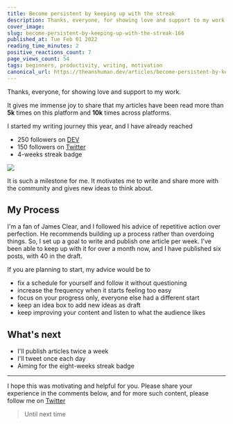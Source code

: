 ```yaml
---
title: Become persistent by keeping up with the streak
description: Thanks, everyone, for showing love and support to my work.   It gives me immense joy to share that my...
cover_image:
slug: become-persistent-by-keeping-up-with-the-streak-166
published_at: Tue Feb 01 2022
reading_time_minutes: 2
positive_reactions_count: 7
page_views_count: 54
tags: beginners, productivity, writing, motivation
canonical_url: https://theanshuman.dev/articles/become-persistent-by-keeping-up-with-the-streak-166
---
```


Thanks, everyone, for showing love and support to my work.

It gives me immense joy to share that my articles have been read more than **5k** times on this platform and **10k** times across platforms.

I started my writing journey this year, and I have already reached

- 250 followers on [DEV](https://dev.to/anshuman_bhardwaj)
- 150 followers on [Twitter](https://x.com/sun_anshuman)
- 4-weeks streak badge

<img
  className="w-96 h-96"
  src="https://media1.giphy.com/media/U4DswrBiaz0p67ZweH/giphy.gif"
/>

It is such a milestone for me. It motivates me to write and share more with the community and gives new ideas to think about.

## My Process

I'm a fan of James Clear, and I followed his advice of repetitive action over perfection. He recommends building up a process rather than overdoing things. So, I set up a goal to write and publish one article per week. I've been able to keep up with it for over a month now, and I have published six posts, with 40 in the draft.

If you are planning to start, my advice would be to

- fix a schedule for yourself and follow it without questioning
- increase the frequency when it starts feeling too easy
- focus on your progress only, everyone else had a different start
- keep an idea box to add new ideas as draft
- keep improving your content and listen to what the audience likes

## What's next

- I'll publish articles twice a week
- I'll tweet once each day
- Aiming for the eight-weeks streak badge

---

I hope this was motivating and helpful for you. Please share your experience in the comments below, and for more such content, please follow me on [Twitter](https://x.com/sun_anshuman)

> Until next time
